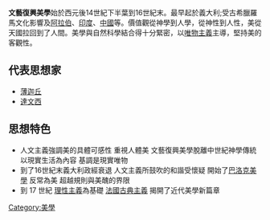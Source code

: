 {{Unreferenced |time=2008-05-25T08:40:21+00:00 }}
'''文藝復興美學'''始於西元後14世紀下半葉到16世紀末。最早起於義大利;受古希臘羅馬文化影響及[[阿拉伯|阿拉伯]]、[[印度|印度]]、[[中國|中國]]等。價值觀從神學到人學，從神性到人性，美從天國拉回到了人間。美學與自然科學結合得十分緊密，以[[唯物主義|唯物主義]]主導，堅持美的客觀性。

== 代表思想家 ==
* [[薄迦丘|薄迦丘]]
* [[達文西|達文西]]

== 思想特色 ==
*人文主義強調美的具體可感性 重視人體美 文藝復興美學脫離中世紀神學傳統 以現實生活為內容 基調是現實唯物 
*到了16世紀末義大利政經衰退 人文主義所鼓吹的和諧受懷疑 開始了[[巴洛克美學|巴洛克美學]] 反常為美 超越規則與美醜的界限 
*到 17 世紀 [[理性主義|理性主義]]為基礎 [[法國古典主義|法國古典主義]] 揭開了近代美學新篇章

{{艺术小作品}}
[[Category:美學|Category:美學]]